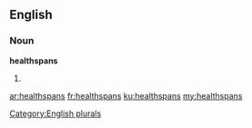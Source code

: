 ==English==

===Noun===
'''healthspans'''

# {{plural of|healthspan}}

[[Category:English plurals]]

[[ar:healthspans]]
[[fr:healthspans]]
[[ku:healthspans]]
[[my:healthspans]]